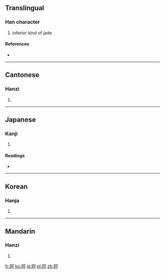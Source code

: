 ==Translingual==

===Han character===
{{Han char|rn=96|rad=玉|as=05|sn=9|four=1112<sub>0</sub>|canj=一土一弓口 (MGMNR)}}

# inferior kind of jade

====References====
* {{Han ref|kx=0729.120|dkj=20906|dj=1141.040|hdz=21105.180|uh=73C2|ud=29634|bh=CFC8|bd=53192}}

----

==Cantonese==

===Hanzi===
{{yue-hanzi|jyut=|y=o1}}

# {{defn|Cantonese|sort=玉05}}

----

==Japanese==

===Kanji===
{{ja-kanji|grade=|rs=玉05}}

# {{defn|Japanese|sort=玉05}}

====Readings====
* {{ja-readings|on=[[か]] (ka)|kun=[[くつわがい]] (kutsuwagai), [[くつわ]] (kutsuwa)}}

----

==Korean==

===Hanja===
{{ko-hanja|hangeul=가|eumhun=|rv=ga|mr=ka|y=ka}}

# {{defn|Korean|sort=玉05}}

----

==Mandarin==

===Hanzi===
{{cmn-hanzi|pin=[[kē]] ([[ke1]])|wg=k'o<sup>1</sup>}}

# {{defn|Mandarin|sort=玉05}}

[[fr:珂]]
[[ko:珂]]
[[ja:珂]]
[[pl:珂]]
[[zh:珂]]